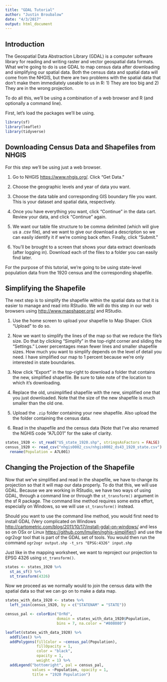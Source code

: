 ```yaml
---
title: "GDAL Tutorial"
author: "Justin Broubalow"
date: "4/3/2017"
output: html_document
---
```

## Introduction

The Geospatial Data Abstraction Library (GDAL) is a computer software library for reading and writing raster and vector geospatial data formats. What we're going to do is use GDAL to map census data after downloading and simplifying our spatial data. Both the census data and spatial data will come from the NHGIS, but there are two problems with the spatial data that don't make them immediately useable to us in R: 1) They are too big and 2) They are in the wrong projection.

To do all this, we'll be using a combination of a web browser and R (and optionally a command line).

First, let's load the packages we'll be using.

```r
library(sf)
library(leaflet)
library(tidyverse)
```

## Downloading Census Data and Shapefiles from NHGIS

For this step we'll be using just a web browser.

1. Go to NHGIS <https://www.nhgis.org/>. Click "Get Data."

2. Choose the geographic levels and year of data you want.

3. Choose the data table and corresponding GIS boundary file you want. This is your dataset and spatial data, respectively.

4. Once you have everything you want, click "Continue" in the data cart. Review your data, and click "Continue" again.

5. We want our table file structure to be comma delimited (which will give us a .csv file), and we want to give our download a description so we can easily identify it if we're coming back often. Finally, click "Submit."

6. You'll be brought to a screen that shows your data extract downloads (after logging in). Download each of the files to a folder you can easily find later.

For the purpose of this tutorial, we're going to be using state-level population data from the 1920 census and the corresponding shapefile.

## Simplifying the Shapefile

The next step is to simplify the shapefile within the spatial data so that it is easier to manage and read into RStudio. We will do this step in our web browsers using <http://www.mapshaper.org/> and RStudio.

1. Use the home screen to upload your shapefile to Map Shaper. Click "Upload" to do so.

2. Now we want to simplify the lines of the map so that we reduce the file's size. Do that by clicking "Simplify" in the top-right corner and sliding the "Settings." Lower percentages mean fewer lines and smaller shapefile sizes. How much you want to simplify depends on the level of detail you need. I have simplified our map to 1 percent because we're only interested in state boundaries.

3. Now click "Export" in the top-right to download a folder that contains the new, simplified shapefile. Be sure to take note of the location to which it's downloading.

4. Replace the old, unsimplified shapefile with the new, simplified one that you just downloaded. Note that the size of the new shapefile is much smaller than the old one.

5. Upload the `.zip` folder containing your new shapefile. Also upload the the folder containing the census data.

6. Read in the shapefile and the census data (Note that I've also renamed the NGHIS code "A7L001" for the sake of clarity.

```r
states_1920 <- st_read("US_state_1920.shp", stringsAsFactors = FALSE)
census_1920 <- read_csv("nhgis0002_csv/nhgis0002_ds43_1920_state.csv") %>% 
  rename(Population = A7L001)
```


## Changing the Projection of the Shapefile

Now that we've simplified and read in the shapefile, we have to change its projection so that it will map our data properly. To do that this, we will use GDAL. Because we are working in RStudio, we have two ways of using GDAL, through a command line or through the `st_transform()` argument in the sf R package. The command line method requires some extra effort, especially on Windows, so we will use `st_transform()` instead. 

Should you want to use the command line method, you would first need to install GDAL (Very complicated on Windows <http://cartometric.com/blog/2011/10/17/install-gdal-on-windows/> and less so on OSx or Linux <https://github.com/lmullen/nghis-simplifier/>) and use the ogr2ogr tool that is part of the GDAL set of tools. You would then run the command `ogr2ogr output.shp -t_srs "EPSG:4326" input.shp`

Just like in the mapping worksheet, we want to reproject our projection to EPSG 4326 using `st_transform()`.

```r
states <- states_1920 %>% 
  st_as_sf() %>% 
  st_transform(4326)
```

Now we proceed as we normally would to join the census data with the spatial data so that we can go on to make a data map.

```r
states_with_data_1920 <- states %>% 
  left_join(census_1920, by = c("STATENAM" = "STATE"))

census_pal <- colorBin("OrRd",
                       domain = states_with_data_1920$Population,
                       bins = 7, na.color = "#808080")

leaflet(states_with_data_1920) %>% 
  addTiles() %>% 
  addPolygons(fillColor = ~census_pal(Population),
              fillOpacity = 1,
              color = "black",
              opacity = 1,
              weight = 1) %>% 
  addLegend("bottomright", pal = census_pal,
            values = ~Population, opacity = 1,
            title = "1920 Population")
```



